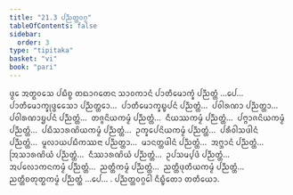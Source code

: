 ```yaml
---
title: "21.3 ᨸᨬ᩠ᨬᨲ᩠ᨲᩅᨣ᩠ᨣ"
tableOfContents: false
sidebar:
  order: 3
type: "tipitaka"
basket: "vi"
book: "pari"
---
```



<DynamicBreadcrumb />

<Division number="499" book="pari">

<Paragraph number="2421" book="pari">
ᨴ᩠ᩅᩮ ᩋᨲ᩠ᨳᩅᩈᩮ ᨸᨭᩥᨧ᩠ᨧ ᨲᨳᩣᨣᨲᩮᨶ ᩈᩣᩅᨠᩣᨶᩴ ᨸᩣᨲᩥᨾᩮᩣᨠ᩠ᨡᩴ ᨸᨬ᩠ᨬᨲ᩠ᨲᩴ …ᨸᩮ…  ᨸᩣᨲᩥᨾᩮᩣᨠ᩠ᨡᩩᨴ᩠ᨴᩮᩈᩮᩣ ᨸᨬ᩠ᨬᨲ᩠ᨲᩮᩣ…  ᨸᩣᨲᩥᨾᩮᩣᨠ᩠ᨡᨭ᩠ᨮᨸᨶᩴ ᨸᨬ᩠ᨬᨲ᩠ᨲᩴ…  ᨸᩅᩤᩁᨱᩣ ᨸᨬ᩠ᨬᨲ᩠ᨲᩣ…  ᨸᩅᩤᩁᨱᩣᨮᨸᨶᩴ ᨸᨬ᩠ᨬᨲ᩠ᨲᩴ…  ᨲᨩ᩠ᨩᨶᩦᨿᨠᨾ᩠ᨾᩴ ᨸᨬ᩠ᨬᨲ᩠ᨲᩴ…  ᨶᩥᨿᩔᨠᨾ᩠ᨾᩴ ᨸᨬ᩠ᨬᨲ᩠ᨲᩴ…  ᨸᨻ᩠ᨻᩣᨩᨶᩦᨿᨠᨾ᩠ᨾᩴ ᨸᨬ᩠ᨬᨲ᩠ᨲᩴ…  ᨸᨭᩥᩈᩣᩁᨱᩦᨿᨠᨾ᩠ᨾᩴ ᨸᨬ᩠ᨬᨲ᩠ᨲᩴ…  ᩏᨠ᩠ᨡᩮᨸᨶᩦᨿᨠᨾ᩠ᨾᩴ ᨸᨬ᩠ᨬᨲ᩠ᨲᩴ…  ᨸᩁᩥᩅᩤᩈᨴᩤᨶᩴ ᨸᨬ᩠ᨬᨲ᩠ᨲᩴ…  ᨾᩪᩃᩣᨿᨸᨭᩥᨠᩔᨶᩣ ᨸᨬ᩠ᨬᨲ᩠ᨲᩣ…  ᨾᩣᨶᨲ᩠ᨲᨴᩤᨶᩴ ᨸᨬ᩠ᨬᨲ᩠ᨲᩴ…  ᩋᨻ᩠ᨽᩣᨶᩴ ᨸᨬ᩠ᨬᨲ᩠ᨲᩴ…  ᩒᩈᩣᩁᨱᩦᨿᩴ ᨸᨬ᩠ᨬᨲ᩠ᨲᩴ…  ᨶᩥᩔᩣᩁᨱᩦᨿᩴ ᨸᨬ᩠ᨬᨲ᩠ᨲᩴ…  ᩏᨸᩈᨾ᩠ᨸᨴᩴ ᨸᨬ᩠ᨬᨲ᩠ᨲᩴ…  ᩋᨸᩃᩮᩣᨠᨶᨠᨾ᩠ᨾᩴ ᨸᨬ᩠ᨬᨲ᩠ᨲᩴ…  ᨬᨲ᩠ᨲᩥᨠᨾ᩠ᨾᩴ ᨸᨬ᩠ᨬᨲ᩠ᨲᩴ…  ᨬᨲ᩠ᨲᩥᨴᩩᨲᩥᨿᨠᨾ᩠ᨾᩴ ᨸᨬ᩠ᨬᨲ᩠ᨲᩴ…  ᨬᨲ᩠ᨲᩥᨧᨲᩩᨲ᩠ᨳᨠᨾ᩠ᨾᩴ ᨸᨬ᩠ᨬᨲ᩠ᨲᩴ …ᨸᩮ… .

</Paragraph>
</Division>

<Paragraph number="2422" type="center" book="pari">
ᨸᨬ᩠ᨬᨲ᩠ᨲᩅᨣ᩠ᨣᩮᩤ ᨶᩥᨭ᩠ᨮᩥᨲᩮᩣ ᨲᨲᩥᨿᩮᩣ.
</Paragraph>
